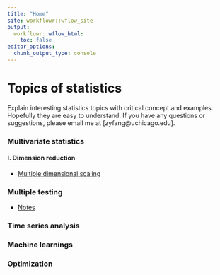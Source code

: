 ---
title: "Home"
site: workflowr::wflow_site
output:
  workflowr::wflow_html:
    toc: false
editor_options:
  chunk_output_type: console
---

# Topics of statistics

Explain interesting statistics topics with critical concept and examples. Hopefully they are easy to understand. If you have any questions or suggestions, please email me at [zyfang@uchicago.edu].

### Multivariate statistics

#### I. Dimension reduction

* [Multiple dimensional scaling](MDS.html)

### Multiple testing

* [Notes](Multiple_testing_note.html)


### Time series analysis


### Machine learnings

### Optimization
